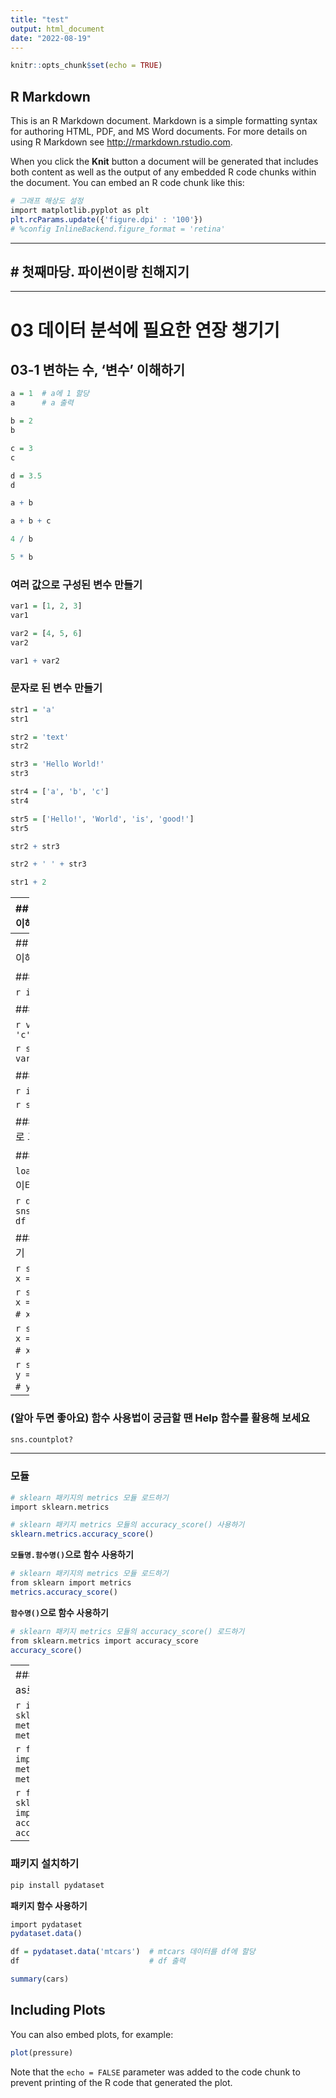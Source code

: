 ```yaml
---
title: "test"
output: html_document
date: "2022-08-19"
---
```


```r
knitr::opts_chunk$set(echo = TRUE)
```

## R Markdown

This is an R Markdown document. Markdown is a simple formatting syntax for authoring HTML, PDF, and MS Word documents. For more details on using R Markdown see <http://rmarkdown.rstudio.com>.

When you click the **Knit** button a document will be generated that includes both content as well as the output of any embedded R code chunks within the document. You can embed an R code chunk like this:

```r
# 그래프 해상도 설정
import matplotlib.pyplot as plt
plt.rcParams.update({'figure.dpi' : '100'})
# %config InlineBackend.figure_format = 'retina'
```

---


# **첫째마당. 파이썬이랑 친해지기**
---
---



# 03 데이터 분석에 필요한 연장 챙기기


## 03-1 변하는 수, '변수' 이해하기

```r
a = 1  # a에 1 할당
a      # a 출력
```

```r
b = 2
b
```
```r
c = 3
c
```
```r
d = 3.5
d
```

```r
a + b
```
```r
a + b + c
```
```r
4 / b
```
```r
5 * b
```

### 여러 값으로 구성된 변수 만들기

```r
var1 = [1, 2, 3]
var1
```
```r
var2 = [4, 5, 6]
var2
```

```r
var1 + var2
```


### 문자로 된 변수 만들기

```r
str1 = 'a'
str1
```

```r
str2 = 'text'
str2
```
```r
str3 = 'Hello World!'
str3
```

```r
str4 = ['a', 'b', 'c']
str4
```
```r
str5 = ['Hello!', 'World', 'is', 'good!']
str5
```

```r
str2 + str3
```

```r
str2 + ' ' + str3
```

```r
str1 + 2
```

---
## 03-2 마술 상자 같은 '함수' 이해하기


### 함수 이용하기

```r
# 변수 만들기
x = [1, 2, 3]
x
```
```r
# 함수 적용하기
sum(x)
```

```r
max(x)
```
```r
min(x)
```

#### 함수의 결과물로 새 변수 만들기

```r
x_sum = sum(x)
x_sum
```
```r
x_max = max(x)
x_max
```


---
## 03-3 함수 꾸러미, '패키지' 이해하기


#### 패키지 로드하기

```r
import seaborn
```

#### 패키지 함수 사용하기

```r
var = ['a', 'a', 'b', 'c']
var
```

```r
seaborn.countplot(x = var)
```

#### 패키지 약어 활용하기

```r
import seaborn as sns
```

```r
sns.countplot(x = var)
```

### `seaborn`의 `titanic` 데이터로 그래프 만들기


#### `seaborn`의 `load_dataset()`로 `titanic` 데이터 불러오기

```r
df = sns.load_dataset('titanic')
df
```

#### 함수의 다양한 기능 이용하기

```r
sns.countplot(data = df, x = 'sex')
```

```r
sns.countplot(data = df, x = 'class')                 # x축 class
```

```r
sns.countplot(data = df, x = 'class', hue = 'alive')  # x축 class, alive별 색 표현
```

```r
sns.countplot(data = df, y = 'class', hue = 'alive')  # y축 class, alive별 색 표현
```

---

### (알아 두면 좋아요) 함수 사용법이 궁금할 땐 Help 함수를 활용해 보세요

```r
sns.countplot?
```

---


### 모듈

```r
# sklearn 패키지의 metrics 모듈 로드하기
import sklearn.metrics
```

```r
# sklearn 패키지 metrics 모듈의 accuracy_score() 사용하기
sklearn.metrics.accuracy_score()
```

**`모듈명.함수명()`으로 함수 사용하기**

```r
# sklearn 패키지의 metrics 모듈 로드하기
from sklearn import metrics
metrics.accuracy_score()
```

**`함수명()`으로 함수 사용하기**

```r
# sklearn 패키지 metrics 모듈의 accuracy_score() 로드하기
from sklearn.metrics import accuracy_score
accuracy_score()
```

---
### (알아 두면 좋아요) as로 약어 지정하기

```r
import sklearn.metrics as met 
met.accuracy_score()
```

```r
from sklearn import metrics as met 
met.accuracy_score()
```

```r
from sklearn.metrics import accuracy_score as accuracy 
accuracy()
```

---


### 패키지 설치하기

```r
pip install pydataset
```

**패키지 함수 사용하기**

```r
import pydataset
pydataset.data()
```

```r
df = pydataset.data('mtcars')  # mtcars 데이터를 df에 할당
df                             # df 출력
```

```r
summary(cars)
```

## Including Plots

You can also embed plots, for example:

```r
plot(pressure)
```

Note that the `echo = FALSE` parameter was added to the code chunk to prevent printing of the R code that generated the plot.
